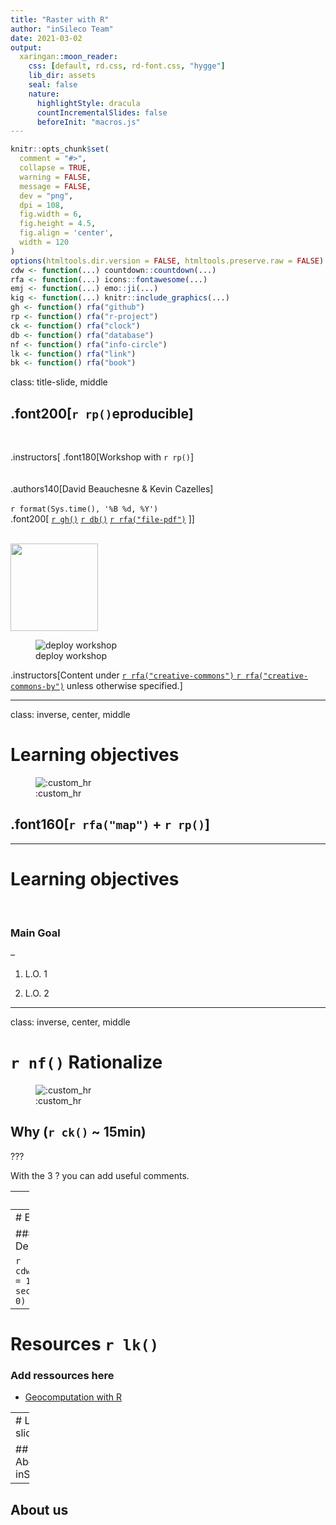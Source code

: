 ```yaml
---
title: "Raster with R"
author: "inSileco Team"
date: 2021-03-02
output:
  xaringan::moon_reader:
    css: [default, rd.css, rd-font.css, "hygge"]
    lib_dir: assets
    seal: false
    nature:
      highlightStyle: dracula
      countIncrementalSlides: false
      beforeInit: "macros.js"
---
```



```r
knitr::opts_chunk$set(
  comment = "#>",
  collapse = TRUE,
  warning = FALSE,
  message = FALSE,
  dev = "png",
  dpi = 108,
  fig.width = 6,
  fig.height = 4.5,
  fig.align = 'center',
  width = 120
)
options(htmltools.dir.version = FALSE, htmltools.preserve.raw = FALSE)
cdw <- function(...) countdown::countdown(...)
rfa <- function(...) icons::fontawesome(...)
emj <- function(...) emo::ji(...)
kig <- function(...) knitr::include_graphics(...)
gh <- function() rfa("github")
rp <- function() rfa("r-project")
ck <- function() rfa("clock")
db <- function() rfa("database")
nf <- function() rfa("info-circle")
lk <- function() rfa("link")
bk <- function() rfa("book")
```


class: title-slide, middle


## .font200[`r rp()`eproducible]

<br>

.instructors[
  .font180[Workshop with `r rp()`]
  <br><br><br>
  .authors140[David Beauchesne & Kevin Cazelles]
  <br><br>
  `r format(Sys.time(), '%B %d, %Y')`
  <br>
  .font200[
  [`r gh()`](https://github.com/inSilecoInc)
  [`r db()`](link_to_data)
  [`r rfa("file-pdf")`](link_to_pdf_version)
  ]
]

<br>
<img src="img/logoW.png" width="140px"></img>

<!-- Modify accordingly -->
![deploy workshop](https://github.com/inSilecoInc/workshop_raster/workflows/deploy%20workshop/badge.svg)

.instructors[Content under [`r rfa("creative-commons")` `r rfa("creative-commons-by")`](https://creativecommons.org/licenses/by/4.0/) unless otherwise specified.]




---

class: inverse, center, middle

# Learning objectives

![:custom_hr]()

## .font160[`r rfa("map")`  + `r rp()`]


---

# Learning objectives

<br>

### Main Goal

--

1. L.O. 1 

1. L.O. 2



---

class: inverse, center, middle

# `r nf()` Rationalize

![:custom_hr]()

## Why (`r ck()` ~ 15min)


???

With the 3 ? you can add useful comments.



---
# Plot

```R
plot(1,1)
```


---
# Exercice 

### Description

`r cdw(minutes = 15, seconds = 0)`



---
# Resources `r lk()`

### Add ressources here 

- [Geocomputation with R](https://geocompr.robinlovelace.net/)


---
# Last slides

## About inSileco

--

## About us
